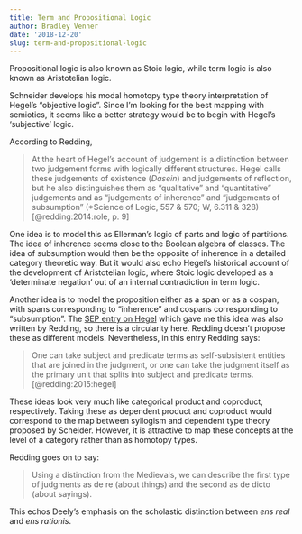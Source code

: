 ```yaml
---
title: Term and Propositional Logic
author: Bradley Venner
date: '2018-12-20'
slug: term-and-propositional-logic
---
```


Propositional logic is also known as Stoic logic, while term logic is also known as Aristotelian logic.

Schneider develops his modal homotopy type theory interpretation of Hegel's "objective logic".  Since I'm looking for the best mapping with semiotics, it seems like a better strategy would be to begin with Hegel's 'subjective' logic.  

According to Redding,

> At the heart of Hegel's account of judgement is a distinction between two judgement forms with logically different structures.  Hegel calls these judgements of existence (*Dasein*) and judgements of reflection, but he also distinguishes them as "qualitative" and "quantitative" judgements and as "judgements of inherence" and "judgements of subsumption" (*Science of Logic, 557 & 570; W, 6.311 & 328) [@redding:2014:role, p. 9]

One idea is to model this as Ellerman's logic of parts and logic of partitions.  The idea of inherence seems close to the Boolean algebra of classes.  The idea of subsumption would then be the opposite of inherence in a detailed category theoretic way.  But it would also echo Hegel's historical account of the development of Aristotelian logic, where Stoic logic developed as a 'determinate negation' out of an internal contradiction in term logic.

Another idea is to model the proposition either as a span or as a cospan, with spans corresponding to "inherence" and cospans corresponding to "subsumption".  The [SEP entry on Hegel](https://plato.stanford.edu/entries/hegel/#SciLog) which gave me this idea was also written by Redding, so there is a circularity here.  Redding doesn't propose these as different models.  Nevertheless, in this entry Redding says:

> One can take subject and predicate terms as self-subsistent entities that are joined in the judgment, or one can take the judgment itself as the primary unit that splits into subject and predicate terms. [@redding:2015:hegel]

These ideas look very much like categorical product and coproduct, respectively.  Taking these as dependent product and coproduct would correspond to the map between syllogism and dependent type theory proposed by Scheider.  However, it is attractive to map these concepts at the level of a category rather than as homotopy types.

Redding goes on to say:

> Using a distinction from the Medievals, we can describe the first type of judgments as de re (about things) and the second as de dicto (about sayings).

This echos Deely's emphasis on the scholastic distinction between *ens real* and *ens rationis*.  
